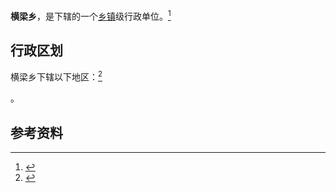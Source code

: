 {{中国乡级行政区|62/06/22/207/000}}

'''横梁乡'''，是{{PRC admin/fullname|62/06/22/207/000|3}}下辖的一个[[乡镇|乡镇]]级行政单位。<ref>{{PRC admin/ref sgc|{{PRC admin/parent|62/06/22/207/000}}}}</ref>

== 行政区划 ==

横梁乡下辖以下地区：<ref>{{PRC admin/ref sgc|62/06/22/207/000}}</ref>

{{PRC admin/children|62/06/22/207/000}}。

== 参考资料 ==

{{reflist}}

{{甘肃行政区划小作品}}
{{PRC admin/navcat|62/06/22/207/000}}